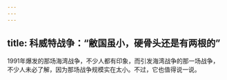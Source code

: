 ```yaml
---
---
---
```

title: 科威特战争：“敝国虽小，硬骨头还是有两根的”
---




1991年爆发的那场海湾战争，不少人都有印象，而引发海湾战争的那一场战争，不少人未必了解，因为那场战争规模实在太小。不过，它也值得说一说。